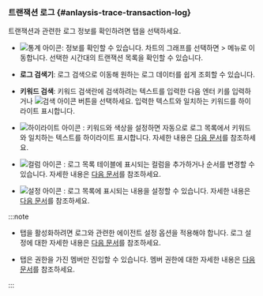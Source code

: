 ### 트랜잭션 로그 {#anlaysis-trace-transaction-log}

트랜잭션과 관련한 로그 정보를 확인하려면 <Cmdname sid="TTL06128" className="uitext" /> 탭을 선택하세요.

<ImgLang img="analysis-tx-transaction-log.png" desc="트랜잭션 로그" />

* ![통계 아이콘](/img/ic-static.svg): <Cmdname sid="transaction_statistics" className="uitext" /> 정보를 확인할 수 있습니다. 차트의 그래프를 선택하면 <Cmdname sid="side_analysis" className="uitext" /> &gt; <Cmdname sid="side_txSearch" className="uitext" /> 메뉴로 이동합니다. 선택한 시간대의 트랜잭션 목록을 확인할 수 있습니다.

* **로그 검색기**: 로그 검색으로 이동해 원하는 로그 데이터를 쉽게 조회할 수 있습니다.

* **키워드 검색**: 키워드 검색란에 검색하려는 텍스트를 입력한 다음 엔터 키를 입력하거나 ![검색 아이콘](/img/ico-search.svg) 버튼을 선택하세요. 입력한 텍스트와 일치하는 키워드를 하이라이트 표시합니다.

* ![하이라이트 아이콘](/img/ic-highlight.svg) <Cmdname sid="keyword_highlight" className="uitext" />: 키워드와 색상을 설정하면 자동으로 로그 목록에서 키워드와 일치하는 텍스트를 하이라이트 표시합니다. 자세한 내용은 [다음 문서](#anlaysis-trace-set-keyword)를 참조하세요.

* ![컬럼 아이콘](/img/ico-column.svg) <Cmdname sid="column_settings" className="uitext" />: 로그 목록 테이블에 표시되는 컬럼을 추가하거나 순서를 변경할 수 있습니다. 자세한 내용은 [다음 문서](#display-or-hide-column)를 참조하세요.

* ![설정 아이콘](/img/ico-setting.svg) <Cmdname sid="ITM08349" className="uitext" />: 로그 목록에 표시되는 내용을 설정할 수 있습니다. 자세한 내용은 [다음 문서](#setting-table-contents)를 참조하세요.

:::note

* <Cmdname sid="TTL06128" className="uitext" /> 탭을 활성화하려면 로그와 관련한 에이전트 설정 옵션을 적용해야 합니다. 로그 설정에 대한 자세한 내용은 [다음 문서](../log/log-function)를 참조하세요.

* <Cmdname sid="TTL06128" className="uitext" /> 탭은 <Cmdname sid="log_read" className="b600" /> 권한을 가진 멤버만 진입할 수 있습니다. 멤버 권한에 대한 자세한 내용은 [다음 문서](../project/project-structure#member-auth)를 참조하세요.

:::